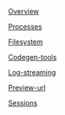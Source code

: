[Overview](Sandboxes/Overview)

[Processes](Sandboxes/Processes)

[Filesystem](Sandboxes/Filesystem)

[Codegen-tools](Sandboxes/Codegen-tools)

[Log-streaming](Sandboxes/Log-streaming)

[Preview-url](Sandboxes/Preview-url)

[Sessions](Sandboxes/Sessions)